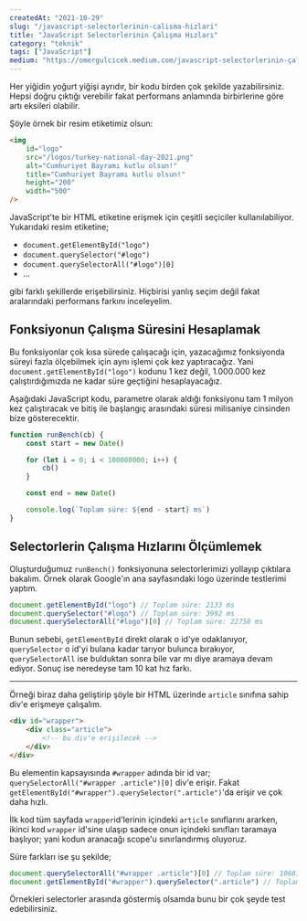 ```yaml
---
createdAt: "2021-10-29"
slug: "/javascript-selectorlerinin-calisma-hizlari"
title: "JavaScript Selectorlerinin Çalışma Hızları"
category: "teknik"
tags: ["JavaScript"]
medium: "https://omergulcicek.medium.com/javascript-selectorlerinin-çalışma-hızları-8c8c8c8c8c8c"
---
```


Her yiğidin yoğurt yiğişi ayrıdır, bir kodu birden çok şekilde yazabilirsiniz. Hepsi doğru çıktığı verebilir fakat performans anlamında birbirlerine göre artı eksileri olabilir.

Şöyle örnek bir resim etiketimiz olsun:

```html
<img
	id="logo"
	src="/logos/turkey-national-day-2021.png"
	alt="Cumhuriyet Bayramı kutlu olsun!"
	title="Cumhuriyet Bayramı kutlu olsun!"
	height="200"
	width="500"
/>
```

JavaScript'te bir HTML etiketine erişmek için çeşitli seçiciler kullanılabiliyor. Yukarıdaki resim etiketine;

- `document.getElementById("logo")`
- `document.querySelector("#logo")`
- `document.querySelectorAll("#logo")[0]`
- ...

gibi farklı şekillerde erişebilirsiniz. Hiçbirisi yanlış seçim değil fakat aralarındaki performans farkını inceleyelim.

## Fonksiyonun Çalışma Süresini Hesaplamak

Bu fonksiyonlar çok kısa sürede çalışacağı için, yazacağımız fonksiyonda süreyi fazla ölçebilmek için aynı işlemi çok kez yaptıracağız. Yani `document.getElementById("logo")` kodunu 1 kez değil, 1.000.000 kez çalıştırdığımızda ne kadar süre geçtiğini hesaplayacağız.

Aşağıdaki JavaScript kodu, parametre olarak aldığı fonksiyonu tam 1 milyon kez çalıştıracak ve bitiş ile başlangıç arasındaki süresi milisaniye cinsinden bize gösterecektir.

```javascript
function runBench(cb) {
	const start = new Date()

	for (let i = 0; i < 100000000; i++) {
		cb()
	}

	const end = new Date()

	console.log(`Toplam süre: ${end - start} ms`)
}
```

## Selectorlerin Çalışma Hızlarını Ölçümlemek

Oluşturduğumuz `runBench()` fonksiyonuna selectorlerimizi yollayıp çıktılara bakalım. Örnek olarak Google'ın ana sayfasındaki logo üzerinde testlerimi yaptım.

```javascript
document.getElementById("logo") // Toplam süre: 2133 ms
document.querySelector("#logo") // Toplam süre: 3992 ms
document.querySelectorAll("#logo")[0] // Toplam süre: 22758 ms
```

Bunun sebebi, `getElementById` direkt olarak o id'ye odaklanıyor, `querySelector` o id'yi bulana kadar tarıyor bulunca bırakıyor, `querySelectorAll` ise bulduktan sonra bile var mı diye aramaya devam ediyor. Sonuç ise neredeyse tam 10 kat hız farkı.

---

Örneği biraz daha geliştirip şöyle bir HTML üzerinde `article` sınıfına sahip div'e erişmeye çalışalım.

```html
<div id="wrapper">
	<div class="article">
		<!-- bu div'e erişilecek -->
	</div>
</div>
```

Bu elementin kapsayısında `#wrapper` adında bir id var; `querySelectorAll("#wrapper .article")[0]` div'e erişir. Fakat `getElementById("#wrapper").querySelector(".article")`'da erişir ve çok daha hızlı.

İlk kod tüm sayfada `wrapper`id'lerinin içindeki `article` sınıflarını ararken, ikinci kod `wrapper` id'sine ulaşıp sadece onun içindeki sınıfları taramaya başlıyor; yani kodun aranacağı scope'u sınırlandırmış oluyoruz.

Süre farkları ise şu şekilde;

```javascript
document.querySelectorAll("#wrapper .article")[0] // Toplam süre: 106813 ms
document.getElementById("#wrapper").querySelector(".article") // Toplam süre: 7512 ms
```

Örnekleri selectorler arasında göstermiş olsamda bunu bir çok şeyde test edebilirsiniz.
